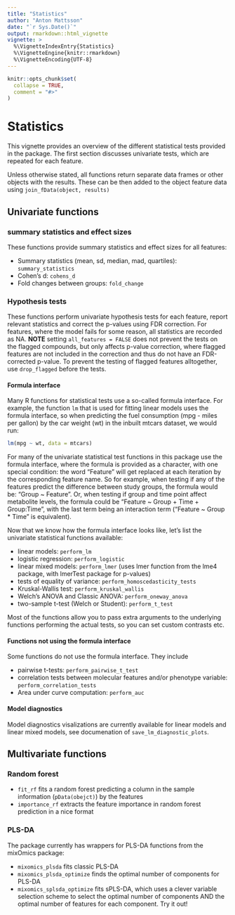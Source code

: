 ---
title: "Statistics"
author: "Anton Mattsson"
date: "`r Sys.Date()`"
output: rmarkdown::html_vignette
vignette: >
  %\VignetteIndexEntry{Statistics}
  %\VignetteEngine{knitr::rmarkdown}
  %\VignetteEncoding{UTF-8}
---

```{r setup, include = FALSE}
knitr::opts_chunk$set(
  collapse = TRUE,
  comment = "#>"
)
```

# Statistics

This vignette provides an overview of the different statistical tests provided in the package. The first section discusses univariate tests, which are repeated for each feature.

Unless otherwise stated, all functions return separate data frames or other objects with the results. These can be then added to the object feature data using ```join_fData(object, results)```

## Univariate functions

### summary statistics and effect sizes

These functions provide summary statistics and effect sizes for all features:

- Summary statistics (mean, sd, median, mad, quartiles): ```summary_statistics```  
- Cohen's d: ```cohens_d```  
- Fold changes between groups: ```fold_change```

### Hypothesis tests

These functions perform univariate hypothesis tests for each feature, report relevant statistics and correct the p-values using FDR correction. For features, where the model fails for some reason, all statistics are recorded as NA. **NOTE** setting ```all_features = FALSE``` does not prevent the tests on the flagged compounds, but only affects p-value correction, where flagged features are not included in the correction and thus do not have an FDR-corrected p-value. To prevent the testing of flagged features alltogether, use ```drop_flagged``` before the tests.

#### Formula interface

Many R functions for statistical tests use a so-called formula interface. For example, the function ```lm``` that is used for fitting linear models uses the formula interface, so when predicting the fuel consumption (mpg - miles per gallon) by the car weight (wt) in the inbuilt mtcars dataset, we would run:

```{r}
lm(mpg ~ wt, data = mtcars)
```

For many of the univariate statistical test functions in this package use the formula interface, where the formula is provided as a character, with one special condition: the word "Feature" will get replaced at each iteration by the corresponding feature name. So for example, when testing if any of the features predict the difference between study groups, the formula would be: "Group ~ Feature". Or, when testing if group and time point affect metabolite levels, the formula could be "Feature ~ Group + Time + Group:Time", with the last term being an interaction term ("Feature ~ Group * Time" is equivalent).

Now that we know how the formula interface looks like, let's list the univariate statistical functions available:

- linear models: ```perform_lm```  
- logistic regression: ```perform_logistic```  
- linear mixed models: ```perform_lmer``` (uses lmer function from the lme4 package, with lmerTest package for p-values)  
- tests of equality of variance: ```perform_homoscedasticity_tests```
- Kruskal-Wallis test: ```perform_kruskal_wallis```  
- Welch's ANOVA and Classic ANOVA: ```perform_oneway_anova```  
- two-sample t-test (Welch or Student): ```perform_t_test``` 

Most of the functions allow you to pass extra arguments to the underlying functions performing the actual tests, so you can set custom contrasts etc.

#### Functions not using the formula interface

Some functions do not use the formula interface. They include

- pairwise t-tests: ```perform_pairwise_t_test```
- correlation tests between molecular features and/or phenotype variable: ```perform_correlation_tests```
- Area under curve computation: ```perform_auc```


#### Model diagnostics

Model diagnostics visalizations are currently available for linear models and linear mixed models, see documenation of ```save_lm_diagnostic_plots```.

## Multivariate functions

### Random forest  

- ```fit_rf``` fits a random forest predicting a column in the sample information (```pData(obejct)```) by the features  
- ```importance_rf``` extracts the feature importance in random forest prediction in a nice format


### PLS-DA

The package currently has wrappers for PLS-DA functions from the mixOmics package:

- ```mixomics_plsda``` fits classic PLS-DA  
- ```mixomics_plsda_optimize``` finds the optimal number of components for PLS-DA  
- ```mixomics_splsda_optimize``` fits sPLS-DA, which uses a clever variable selection scheme to select the optimal number of components AND the optimal number of features for each component. Try it out!





